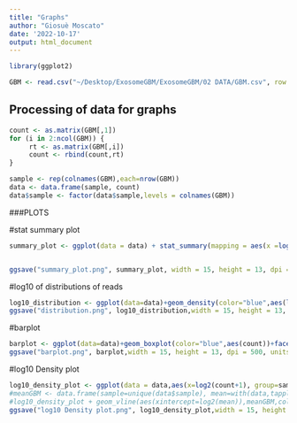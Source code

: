 ```yaml
---
title: "Graphs"
author: "Giosuè Moscato"
date: '2022-10-17'
output: html_document
---
```

```r
library(ggplot2)
```

```r
GBM <- read.csv("~/Desktop/ExosomeGBM/ExosomeGBM/02 DATA/GBM.csv", row.names=1)
```

## Processing of data for graphs
```r

count <- as.matrix(GBM[,1])
for (i in 2:ncol(GBM)) {
     rt <- as.matrix(GBM[,i])
     count <- rbind(count,rt)   
}

sample <- rep(colnames(GBM),each=nrow(GBM))
data <- data.frame(sample, count)
data$sample <- factor(data$sample,levels = colnames(GBM))
```

###PLOTS

#stat summary plot
```r
summary_plot <- ggplot(data = data) + stat_summary(mapping = aes(x =log(count+1) , y =  sample),fun.min = min,fun.max = max,fun = median)


ggsave("summary_plot.png", summary_plot, width = 15, height = 13, dpi = 500, units = "in")

```

#log10 of distributions of reads
```r
log10_distribution <- ggplot(data=data)+geom_density(color="blue",aes(log10(count+1)))+coord_cartesian(ylim=c(0,5.2))+facet_wrap(~sample)
ggsave("distribution.png", log10_distribution,width = 15, height = 13, dpi = 500, units = "in")
```

#barplot
```r
barplot <- ggplot(data=data)+geom_boxplot(color="blue",aes(count))+facet_wrap(vars(sample))+coord_flip(xlim=c(0,30))+theme(axis.ticks.x =element_blank(),axis.text.x=element_blank())
ggsave("barplot.png", barplot,width = 15, height = 13, dpi = 500, units = "in")
```

#log10 Density plot
```r
log10_density_plot <- ggplot(data = data,aes(x=log2(count+1), group=sample))+geom_density(fill="black",alpha = 0.5) +facet_wrap(~sample)+coord_cartesian(xlim=c(0,5)) 
#meanGBM <- data.frame(sample=unique(data$sample), mean=with(data,tapply(count, sample, mean)))
#log10_density_plot + geom_vline(aes(xintercept=log2(mean)),meanGBM,color="blue")
ggsave("log10 Density plot.png", log10_density_plot,width = 15, height = 13, dpi = 500, units = "in")
```

